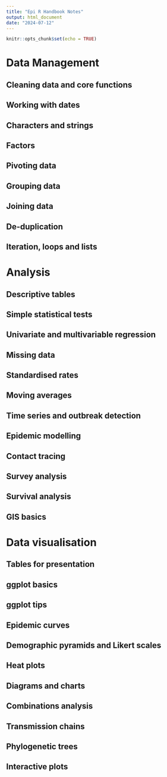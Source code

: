 ```yaml
---
title: "Epi R Handbook Notes"
output: html_document
date: "2024-07-12"
---
```


```r
knitr::opts_chunk$set(echo = TRUE)
```

# Data Management

## Cleaning data and core functions

## Working with dates

## Characters and strings

## Factors

## Pivoting data

## Grouping data

## Joining data

## De-duplication

## Iteration, loops and lists

# Analysis

## Descriptive tables

## Simple statistical tests

## Univariate and multivariable regression

## Missing data

## Standardised rates

## Moving averages

## Time series and outbreak detection

## Epidemic modelling

## Contact tracing

## Survey analysis

## Survival analysis

## GIS basics

# Data visualisation

## Tables for presentation

## ggplot basics

## ggplot tips

## Epidemic curves

## Demographic pyramids and Likert scales

## Heat plots

## Diagrams and charts

## Combinations analysis

## Transmission chains

## Phylogenetic trees

## Interactive plots

